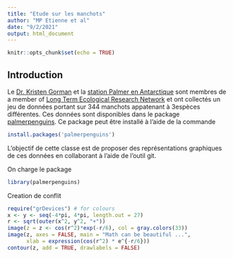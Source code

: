 ```yaml
---
title: "Etude sur les manchots"
author: "MP Etienne et al"
date: "9/2/2021"
output: html_document
---
```


```r
knitr::opts_chunk$set(echo = TRUE)
```

## Introduction 

Le  [Dr. Kristen Gorman](https://www.uaf.edu/cfos/people/faculty/detail/kristen-gorman.php) et la [station Palmer en Antarctique](https://pal.lternet.edu/) sont membres  de a member of [ Long Term Ecological Research Network](https://lternet.edu/) et ont collectés un jeu de données portant sur 344 manchots appatenant à 3espèces différentes. Ces données sont disponibles dans le package [palmerpenguins](https://allisonhorst.github.io/palmerpenguins/). Ce package peut être installé à l'aide de la commande

```r
install.packages('palmerpenguins')
```

L'objectif de cette classe est de proposer des représentations graphiques de ces données en collaborant à l'aide de l'outil git.


On charge le package
```r
library(palmerpenguins)
```


Creation de conflit
```r
require("grDevices") # for colours
x <- y <- seq(-4*pi, 4*pi, length.out = 27)
r <- sqrt(outer(x^2, y^2, "+"))
image(z = z <- cos(r^2)*exp(-r/6), col = gray.colors(33))
image(z, axes = FALSE, main = "Math can be beautiful ...",
      xlab = expression(cos(r^2) * e^{-r/6}))
contour(z, add = TRUE, drawlabels = FALSE)
```

